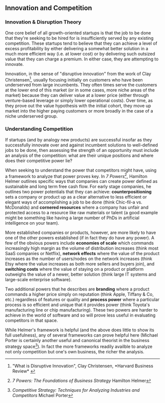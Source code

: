 
<Wrapper>
<h2 className="text-xl font-bold underline-wave">Innovation and Competition</h2>

<h3 className="text-lg font-bold">Innovation & Disruption Theory</h3>
One core belief of all growth-oriented startups is that the job to be done that they're seeking to be hired for is insufficiently served by any existing competition. These startups tend to believe that they can achieve a level of excess profitability by either delivering a somewhat better solution in a much more efficient way (i.e. at lower cost) or by delivering such outsized value that they can charge a premium. In either case, they are attempting to innovate.  

Innovation, in the sense of "disruptive innovation" from the work of Clay Christensen[^1], usually focusing initially on customers who have been underserved from large incumbents. They often times serve the customers at the lower end of this market (or in some cases, more niche areas of the market) because they can deliver value at a lower price (either through venture-based leverage or simply lower operational costs). Over time, as they prove out the value hypothesis with the initial cohort, they move up market into the higher paying customers or more broadly in the case of a niche underserved group. 

<h3 className="text-lg font-bold">Understanding Competition</h3>
If startups (and by analogy new products) are successful insofar as they successfully innovate over and against incumbent solutions to well-defined jobs to be done, then assessing the strength of an opportunity must include an analysis of the competition: what are their unique positions and where does their competitive power lie? 

When seeking to understand the power that competitors might have, using a framework to analyze that power proves key. In _7 Powers_[^2], Hamilton Helmer outlines specific ways that companies can create power defined as sustainable and long term free cash flow. For early stage companies, he outlines two power potentials that they can achieve: **counterpositioning** sets a company or product up as a clear alternative to less efficient or elegant ways of accomplishing a job to be done (think Chic-fil-a vs. McDonalds) and **cornered resources** where a company has unfair and protected access to a resource like raw materials or talent (a good example might be something like having a large number of PhDs in artificial intelligence on your team). 

More established companies or products, however, are more likely to have one of the other powers established (if in fact they do have any power). A few of the obvious powers include **economies of scale** which commands increasingly high margin as the volume of distribution increases (think most SaaS companies or Netflix), **network effects** where the value of the product increases as the number of users/nodes on the network increases (think Etsy where the value increases as both more sellers and buyers join), and **switching costs** where the value of staying on a product or platform outweighs the value of a newer, better solution (think large IT systems and large-scale enterprise software).

Two additional powers that he describes are **branding** where a product commands a higher price simply on reputation (think Apple, Tiffany & Co, etc.) regardless of features or quality and **process power** where a particular process is so efficient and unique that it provides power (think Toyota's manufacturing line or chip manufacturing). These two powers are harder to achieve in the world of software and so will prove less useful in evaluating competitors in that space.

While Helmer's framework is helpful (and the above does little to show its full usefulness), any of several frameworks can prove helpful here (Michael Porter is certainly another useful and canonical theorist in the business strategy space[^3]). In fact the more frameworks readily availble to analyze not only competition but one's own business, the richer the analysis. 


[^1]: <Link href="https://hbr.org/2015/12/what-is-disruptive-innovation" className="underline-wave">"What is Disruptive Innovation"</Link>, Clay Christensen, *Harvard Business Review*
[^2]: *7 Powers: The Foundations of Business Strategy* Hamilton Helmer
[^3]: *Competitive Strategy: Techniques for Analyzing Industries and Competitors* Michael Porter
</Wrapper>